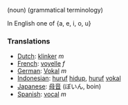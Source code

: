 (noun) (grammatical terminology)

In English one of {a, e, i, o, u}

===Translations===
*[[Dutch]]: [[klinker]] ''m''
*[[French]]: [[voyelle]] ''f''
*[[German]]: [[Vokal]] ''m''
*[[Indonesian]]: [[huruf]] [[hidup]], [[huruf]] [[vokal]]
*[[Japanese]]: [[母音]] (ぼいん, boin)
*[[Spanish]]: [[vocal]] ''m''